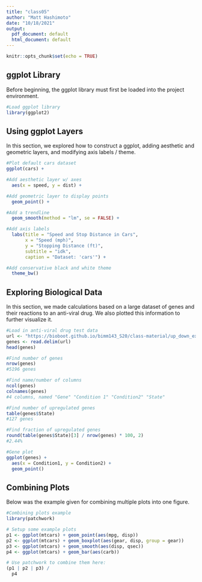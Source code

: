```yaml
---
title: "class05"
author: "Matt Hashimoto"
date: "10/18/2021"
output:
  pdf_document: default
  html_document: default
---
```


```r
knitr::opts_chunk$set(echo = TRUE)
```

## ggplot Library

Before beginning, the ggplot library must first be loaded into the project
environment.

``` r
#Load ggplot library
library(ggplot2)
```

## Using ggplot Layers

In this section, we explored how to construct a ggplot, adding aesthetic and
geometric layers, and modifying axis labels / theme.

```r
#Plot default cars dataset
ggplot(cars) +

#Add aesthetic layer w/ axes
  aes(x = speed, y = dist) +

#Add geometric layer to display points
  geom_point() +

#Add a trendline
  geom_smooth(method = "lm", se = FALSE) +

#Add axis labels
  labs(title = "Speed and Stop Distance in Cars",
       x = "Speed (mph)",
       y = "Stopping Distance (ft)",
       subtitle = "idk",
       caption = "Dataset: 'cars'") +

#Add conservative black and white theme
  theme_bw()
```

## Exploring Biological Data

In this section, we made calculations based on a large dataset of genes and
their reactions to an anti-viral drug. We also plotted this information to
further visualize it.

``` r
#Load in anti-viral drug test data
url <- "https://bioboot.github.io/bimm143_S20/class-material/up_down_expression.txt"
genes <- read.delim(url)
head(genes)

#Find number of genes
nrow(genes)
#5196 genes

#Find name/number of columns
ncol(genes)
colnames(genes)
#4 columns, named "Gene" "Condition 1" "Condition2" "State"

#Find number of upregulated genes
table(genes$State)
#127 genes

#Find fraction of upregulated genes
round(table(genes$State)[3] / nrow(genes) * 100, 2)
#2.44%

#Gene plot
ggplot(genes) +
  aes(x = Condition1, y = Condition2) +
  geom_point()
```

## Combining Plots

Below was the example given for combining multiple plots into one figure.

``` r
#Combining plots example
library(patchwork)

# Setup some example plots 
p1 <- ggplot(mtcars) + geom_point(aes(mpg, disp))
p2 <- ggplot(mtcars) + geom_boxplot(aes(gear, disp, group = gear))
p3 <- ggplot(mtcars) + geom_smooth(aes(disp, qsec))
p4 <- ggplot(mtcars) + geom_bar(aes(carb))

# Use patchwork to combine them here:
(p1 | p2 | p3) /
  p4
```

